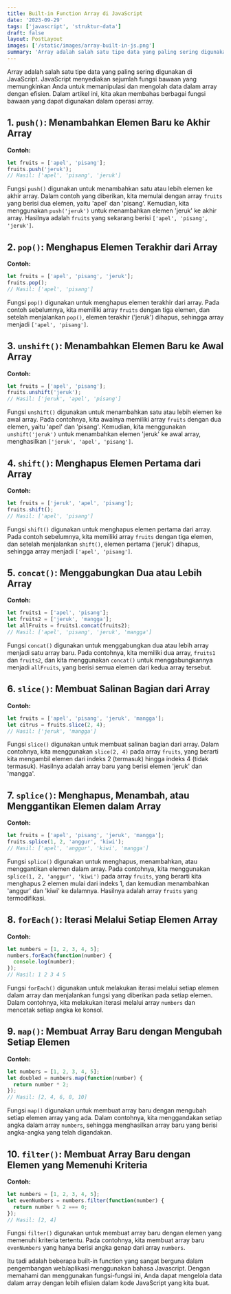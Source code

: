 ```yaml
---
title: Built-in Function Array di JavaScript
date: '2023-09-29'
tags: ['javascript', 'struktur-data']
draft: false
layout: PostLayout
images: ['/static/images/array-built-in-js.png']
summary: 'Array adalah salah satu tipe data yang paling sering digunakan di JavaScript. JavaScript menyediakan sejumlah fungsi bawaan yang memungkinkan Anda untuk memanipulasi dan mengolah data...'
---
```



Array adalah salah satu tipe data yang paling sering digunakan di JavaScript. 
JavaScript menyediakan sejumlah fungsi bawaan yang memungkinkan Anda untuk memanipulasi dan mengolah data dalam array dengan efisien. 
Dalam artikel ini, kita akan membahas berbagai fungsi bawaan yang dapat digunakan dalam operasi array.

## 1. `push()`: Menambahkan Elemen Baru ke Akhir Array


**Contoh:**
```javascript
let fruits = ['apel', 'pisang'];
fruits.push('jeruk');
// Hasil: ['apel', 'pisang', 'jeruk']
```
Fungsi `push()` digunakan untuk menambahkan satu atau lebih elemen ke akhir array. Dalam contoh yang diberikan, kita memulai dengan array `fruits` yang berisi dua elemen, yaitu 'apel' dan 'pisang'. Kemudian, kita menggunakan `push('jeruk')` untuk menambahkan elemen 'jeruk' ke akhir array. Hasilnya adalah `fruits` yang sekarang berisi `['apel', 'pisang', 'jeruk']`.

## 2. `pop()`: Menghapus Elemen Terakhir dari Array


**Contoh:**
```javascript
let fruits = ['apel', 'pisang', 'jeruk'];
fruits.pop();
// Hasil: ['apel', 'pisang']
```
Fungsi `pop()` digunakan untuk menghapus elemen terakhir dari array. Pada contoh sebelumnya, kita memiliki array `fruits` dengan tiga elemen, dan setelah menjalankan `pop()`, elemen terakhir ('jeruk') dihapus, sehingga array menjadi `['apel', 'pisang']`.

## 3. `unshift()`: Menambahkan Elemen Baru ke Awal Array


**Contoh:**
```javascript
let fruits = ['apel', 'pisang'];
fruits.unshift('jeruk');
// Hasil: ['jeruk', 'apel', 'pisang']
```
Fungsi `unshift()` digunakan untuk menambahkan satu atau lebih elemen ke awal array. Pada contohnya, kita awalnya memiliki array `fruits` dengan dua elemen, yaitu 'apel' dan 'pisang'. Kemudian, kita menggunakan `unshift('jeruk')` untuk menambahkan elemen 'jeruk' ke awal array, menghasilkan `['jeruk', 'apel', 'pisang']`.

## 4. `shift()`: Menghapus Elemen Pertama dari Array


**Contoh:**
```javascript
let fruits = ['jeruk', 'apel', 'pisang'];
fruits.shift();
// Hasil: ['apel', 'pisang']
```
Fungsi `shift()` digunakan untuk menghapus elemen pertama dari array. Pada contoh sebelumnya, kita memiliki array `fruits` dengan tiga elemen, dan setelah menjalankan `shift()`, elemen pertama ('jeruk') dihapus, sehingga array menjadi `['apel', 'pisang']`.

## 5. `concat()`: Menggabungkan Dua atau Lebih Array


**Contoh:**
```javascript
let fruits1 = ['apel', 'pisang'];
let fruits2 = ['jeruk', 'mangga'];
let allFruits = fruits1.concat(fruits2);
// Hasil: ['apel', 'pisang', 'jeruk', 'mangga']
```
Fungsi `concat()` digunakan untuk menggabungkan dua atau lebih array menjadi satu array baru. Pada contohnya, kita memiliki dua array, `fruits1` dan `fruits2`, dan kita menggunakan `concat()` untuk menggabungkannya menjadi `allFruits`, yang berisi semua elemen dari kedua array tersebut.

## 6. `slice()`: Membuat Salinan Bagian dari Array


**Contoh:**
```javascript
let fruits = ['apel', 'pisang', 'jeruk', 'mangga'];
let citrus = fruits.slice(2, 4);
// Hasil: ['jeruk', 'mangga']
```
Fungsi `slice()` digunakan untuk membuat salinan bagian dari array. Dalam contohnya, kita menggunakan `slice(2, 4)` pada array `fruits`, yang berarti kita mengambil elemen dari indeks 2 (termasuk) hingga indeks 4 (tidak termasuk). Hasilnya adalah array baru yang berisi elemen 'jeruk' dan 'mangga'.

## 7. `splice()`: Menghapus, Menambah, atau Menggantikan Elemen dalam Array


**Contoh:**
```javascript
let fruits = ['apel', 'pisang', 'jeruk', 'mangga'];
fruits.splice(1, 2, 'anggur', 'kiwi');
// Hasil: ['apel', 'anggur', 'kiwi', 'mangga']
```
Fungsi `splice()` digunakan untuk menghapus, menambahkan, atau menggantikan elemen dalam array. Pada contohnya, kita menggunakan `splice(1, 2, 'anggur', 'kiwi')` pada array `fruits`, yang berarti kita menghapus 2 elemen mulai dari indeks 1, dan kemudian menambahkan 'anggur' dan 'kiwi' ke dalamnya. Hasilnya adalah array `fruits` yang termodifikasi.

## 8. `forEach()`: Iterasi Melalui Setiap Elemen Array


**Contoh:**
```javascript
let numbers = [1, 2, 3, 4, 5];
numbers.forEach(function(number) {
  console.log(number);
});
// Hasil: 1 2 3 4 5
```
Fungsi `forEach()` digunakan untuk melakukan iterasi melalui setiap elemen dalam array dan menjalankan fungsi yang diberikan pada setiap elemen. Dalam contohnya, kita melakukan iterasi melalui array `numbers` dan mencetak setiap angka ke konsol.

## 9. `map()`: Membuat Array Baru dengan Mengubah Setiap Elemen


**Contoh:**
```javascript
let numbers = [1, 2, 3, 4, 5];
let doubled = numbers.map(function(number) {
  return number * 2;
});
// Hasil: [2, 4, 6, 8, 10]
```
Fungsi `map()` digunakan untuk membuat array baru dengan mengubah setiap elemen array yang ada. Dalam contohnya, kita menggandakan setiap angka dalam array `numbers`, sehingga menghasilkan array baru yang berisi angka-angka yang telah digandakan.

## 10. `filter()`: Membuat Array Baru dengan Elemen yang Memenuhi Kriteria


**Contoh:**
```javascript
let numbers = [1, 2, 3, 4, 5];
let evenNumbers = numbers.filter(function(number) {
  return number % 2 === 0;
});
// Hasil: [2, 4]
```
Fungsi `filter()` digunakan untuk membuat array baru dengan elemen yang memenuhi kriteria tertentu. Pada contohnya, kita membuat array baru `evenNumbers` yang hanya berisi angka genap dari array `numbers`.

Itu tadi adalah beberapa built-in function yang sangat berguna dalam pengembangan web/aplikasi menggunakan bahasa Javascript. Dengan memahami dan menggunakan fungsi-fungsi ini, Anda dapat mengelola data dalam array dengan lebih efisien dalam kode JavaScript yang kita buat.
